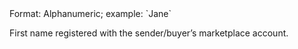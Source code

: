 <ResponseField name="sender_first_name" type="string">
Format: Alphanumeric; example: `Jane`

First name registered with the sender/buyer’s marketplace account.
</ResponseField>